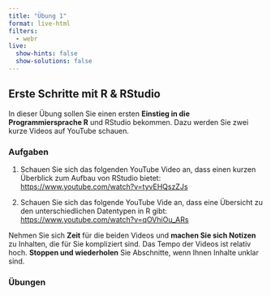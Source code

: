```yaml
---
title: "Übung 1"
format: live-html
filters:
  - webr
live:
  show-hints: false
  show-solutions: false
---
```


## Erste Schritte mit R & RStudio

In dieser Übung sollen Sie einen ersten **Einstieg in die Programmiersprache R** und RStudio bekommen. Dazu werden Sie zwei kurze Videos auf YouTube schauen.

### Aufgaben

1.  Schauen Sie sich das folgenden YouTube Video an, dass einen kurzen Überblick zum Aufbau von RStudio bietet: <https://www.youtube.com/watch?v=tyvEHQszZJs>

2.  Schauen Sie sich das folgende YouTube Vide an, dass eine Übersicht zu den unterschiedlichen Datentypen in R gibt: <https://www.youtube.com/watch?v=qOVhiOu_ARs>

Nehmen Sie sich **Zeit** für die beiden Videos und **machen Sie sich Notizen** zu Inhalten, die für Sie kompliziert sind. Das Tempo der Videos ist relativ hoch. **Stoppen und wiederholen** Sie Abschnitte, wenn Ihnen Inhalte unklar sind.

### Übungen
